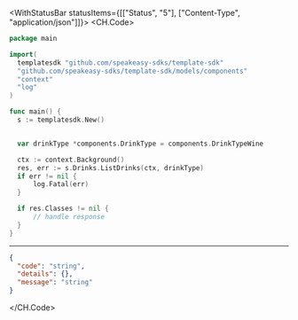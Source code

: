 

<WithStatusBar statusItems={[["Status", "5"], ["Content-Type", "application/json"]]}>
  <CH.Code>
  ```go ListDrinks.go
  package main

import(
	templatesdk "github.com/speakeasy-sdks/template-sdk"
	"github.com/speakeasy-sdks/template-sdk/models/components"
	"context"
	"log"
)

func main() {
    s := templatesdk.New()


    var drinkType *components.DrinkType = components.DrinkTypeWine

    ctx := context.Background()
    res, err := s.Drinks.ListDrinks(ctx, drinkType)
    if err != nil {
        log.Fatal(err)
    }

    if res.Classes != nil {
        // handle response
    }
}
  ```
  ---

  ```json Example Response
  {
    "code": "string",
    "details": {},
    "message": "string"
  }
  ```
  </CH.Code>
</WithStatusBar>
